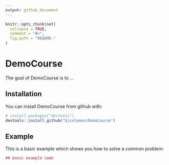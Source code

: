 ```yaml
---
output: github_document
---
```


<!-- README.md is generated from README.Rmd. Please edit that file -->

```r
knitr::opts_chunk$set(
  collapse = TRUE,
  comment = "#>",
  fig.path = "README-"
)
```

# DemoCourse

The goal of DemoCourse is to ...

## Installation

You can install DemoCourse from github with:

```r
# install.packages("devtools")
devtools::install_github("bjcoleman/DemoCourse")
```

## Example

This is a basic example which shows you how to solve a common problem:

```r
## basic example code
```
